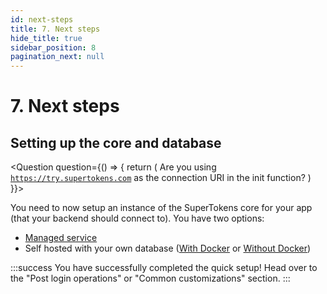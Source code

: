 ```yaml
---
id: next-steps
title: 7. Next steps
hide_title: true
sidebar_position: 8
pagination_next: null
---
```



# 7. Next steps

## Setting up the core and database
<Question
    question={() => {
        return (
            <span>Are you using <code>https://try.supertokens.com</code> as the connection URI in the init function?</span>
        )
    }}>
<Answer title="Yes">

You need to now setup an instance of the SuperTokens core for your app (that your backend should connect to). You have two options:
- [Managed service](../../pre-built-ui/setup/core/saas-setup)
- Self hosted with your own database ([With Docker](../../pre-built-ui/setup/core/with-docker) or [Without Docker](../../pre-built-ui/setup/core/without-docker))

</Answer>
<Answer title="No">

:::success
You have successfully completed the quick setup! Head over to the "Post login operations" or "Common customizations" section.
:::

</Answer>
</Question>
